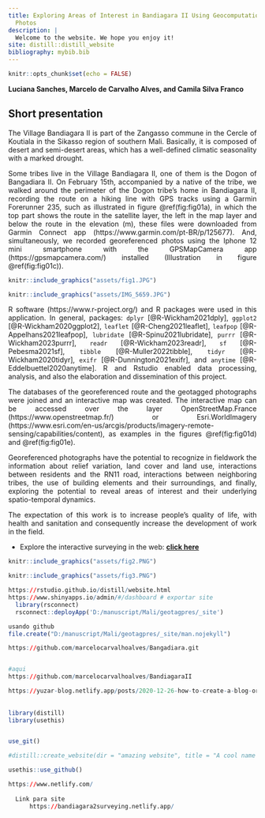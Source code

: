 ```yaml
---
title: Exploring Areas of Interest in Bandiagara II Using Geocomputation and Geotagged
  Photos
description: |
  Welcome to the website. We hope you enjoy it!
site: distill::distill_website
bibliography: mybib.bib
---
```


```r
knitr::opts_chunk$set(echo = FALSE)

```
**Luciana Sanches, Marcelo de Carvalho Alves, and Camila Silva Franco**


## Short presentation {.unnumbered}
<div style="text-align: justify">
The Village Bandiagara II is part of the Zangasso commune in the Cercle of Koutiala in the Sikasso region of southern Mali. Basically, it is composed of desert and semi-desert areas, which has a well-defined climatic seasonality with a marked drought.

Some tribes live in the Village Bandiagara II, one of them is the Dogon of Bangadiara II. On February 15th, accompanied by a native of the tribe, we walked around the perimeter of the Dogon tribe's home in Bandiagara II, recording the route on a hiking line with GPS tracks using a Garmin Forerunner 235, such as illustrated in figure \@ref(fig:fig01a), in which the top part shows the route in the satellite layer, the left in the map layer and below the route in the elevation (m), these files were downloaded from Garmin Connect app (https://www.garmin.com/pt-BR/p/125677). And, simultaneously, we recorded georeferenced photos using the Iphone 12 mini smartphone with the GPSMapCamera app (https://gpsmapcamera.com/) installed (Illustration in figure \@ref(fig:fig01c)).
<div/>

```r

knitr::include_graphics("assets/fig1.JPG")

```

```r

knitr::include_graphics("assets/IMG_5659.JPG")

```

R software (https://www.r-project.org/) and R packages were used in this application. In general, packages: `dplyr` [@R-Wickham2021dply], `ggplot2` [@R-Wickham2020ggplot2], `leaflet` [@R-Cheng2021leaflet], `leafpop` [@R-Appelhans2021leafpop], `lubridate` [@R-Spinu2021lubridate], `purrr` [@R-Wickham2023purrr], `readr` [@R-Wickham2023readr], `sf` [@R-Pebesma2021sf], `tibble` [@R-Muller2022tibble], `tidyr` [@R-Wickham2020tidyr], `exifr` [@R-Dunnington2021exifr], and `anytime` [@R-Eddelbuettel2020anytime]. R and Rstudio enabled data processing, analysis, and also the elaboration and dissemination of this project. 

The databases of the georeferenced route and the geotagged photographs were joined and an interactive map was created. The interactive map can be accessed over the layer OpenStreetMap.France (https://www.openstreetmap.fr/) or Esri.WorldImagery (https://www.esri.com/en-us/arcgis/products/imagery-remote-sensing/capabilities/content), as examples in the figures \@ref(fig:fig01d) and \@ref(fig:fig01e).


Georeferenced photographs have the potential to recognize in fieldwork the information about relief variation, land cover and land use, interactions between residents and the RN11 road, interactions between neighboring tribes, the use of building elements and their surroundings, and finally, exploring the potential to reveal areas of interest and their underlying spatio-temporal dynamics.

The expectation of this work is to increase people's quality of life, with health and sanitation and consequently increase the development of work in the field.

-   Explore the interactive surveying in the web: [**click here**](http://www.sergeo.deg.ufla.br/webMali/webMapFotos.html)



```r

knitr::include_graphics("assets/fig2.PNG")

```


```r

knitr::include_graphics("assets/fig3.PNG")

```


```r

https://rstudio.github.io/distill/website.html
https://www.shinyapps.io/admin/#/dashboard # exportar site
  library(rsconnect)
  rsconnect::deployApp('D:/manuscript/Mali/geotagpres/_site')

usando github
file.create("D:/manuscript/Mali/geotagpres/_site/man.nojekyll")

https://github.com/marcelocarvalhoalves/Bangadiara.git


#aqui
https://github.com/marcelocarvalhoalves/BandiagaraII

https://yuzar-blog.netlify.app/posts/2020-12-26-how-to-create-a-blog-or-a-website-in-r-with-distill-package/#automated-continuous-publishing-deploying
  
  
library(distill)
library(usethis)


use_git()

#distill::create_website(dir = "amazing website", title = "A cool name of my Website")

usethis::use_github()

https://www.netlify.com/
  
  Link para site
      https://bandiagara2surveying.netlify.app/

```

